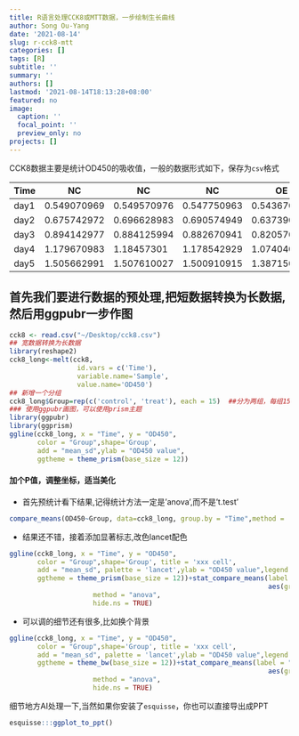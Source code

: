 ```yaml
---
title: R语言处理CCK8或MTT数据，一步绘制生长曲线
author: Song Ou-Yang
date: '2021-08-14'
slug: r-cck8-mtt
categories: []
tags: [R]
subtitle: ''
summary: ''
authors: []
lastmod: '2021-08-14T18:13:28+08:00'
featured: no
image:
  caption: ''
  focal_point: ''
  preview_only: no
projects: []
---
```

CCK8数据主要是统计OD450的吸收值，一般的数据形式如下，保存为`csv`格式

| Time | NC          | NC          | NC          | OE          | OE          | OE          |
| ---- | ----------- | ----------- | ----------- | ----------- | ----------- | ----------- |
| day1 | 0.549070969 | 0.549570976 | 0.547750963 | 0.543670962 | 0.536370963 | 0.545970956 |
| day2 | 0.675742972 | 0.696628983 | 0.690574949 | 0.637390961 | 0.630422963 | 0.653620952 |
| day3 | 0.894142977 | 0.884125994 | 0.882670941 | 0.82057096  | 0.803780962 | 0.819401947 |
| day4 | 1.179670983 | 1.18457301  | 1.178542929 | 1.074040958 | 1.067993961 | 1.052209937 |
| day5 | 1.505662991 | 1.507610027 | 1.500910915 | 1.387150955 | 1.32420196  | 1.389946927 |

## 首先我们要进行数据的预处理,把短数据转换为长数据,然后用ggpubr一步作图
```r
cck8 <- read.csv("~/Desktop/cck8.csv") 
## 宽数据转换为长数据
library(reshape2) 
cck8_long<-melt(cck8,
                 id.vars = c('Time'),
                 variable.name='Sample',
                 value.name='OD450')
## 新增一个分组
cck8_long$Group=rep(c('control', 'treat'), each = 15)  ##分为两组，每组15个数据
### 使用ggpubr画图，可以使用prism主题
library(ggpubr)
library(ggprism)
ggline(cck8_long, x = "Time", y = "OD450", 
       color = "Group",shape='Group', 
       add = "mean_sd",ylab = "OD450 value",
       ggtheme = theme_prism(base_size = 12))
```

#### 加个P值，调整坐标，适当美化
- 首先预统计看下结果,记得统计方法一定是'anova',而不是't.test'
```r
compare_means(OD450~Group, data=cck8_long, group.by = "Time",method = 'anova')

```  
- 结果还不错，接着添加显著标志,改色lancet配色
```r
ggline(cck8_long, x = "Time", y = "OD450", 
       color = "Group",shape='Group', title = 'xxx cell',
       add = "mean_sd", palette = 'lancet',ylab = "OD450 value",legend = c(0.1,0.9),
       ggtheme = theme_prism(base_size = 12))+stat_compare_means(label = "p.signif",
                                                                 aes(group=Group),
                     method = "anova",  
                     hide.ns = TRUE)
```
- 可以调的细节还有很多,比如换个背景
```r
ggline(cck8_long, x = "Time", y = "OD450", 
       color = "Group",shape='Group', title = 'xxx cell',
       add = "mean_sd", palette = 'lancet',ylab = "OD450 value",legend = c(0.1,0.8),
       ggtheme = theme_bw(base_size = 12))+stat_compare_means(label = "p.signif",
                                                                 aes(group=Group),
                     method = "anova",  
                     hide.ns = TRUE)
```
细节地方AI处理一下,当然如果你安装了`esquisse`，你也可以直接导出成PPT
```r
esquisse:::ggplot_to_ppt()
```
